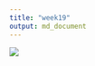 ```yaml
---
title: "week19"
output: md_document
---
```



![](~/tidytuesday/2019/week19/R/studentTeacherRatios.png)